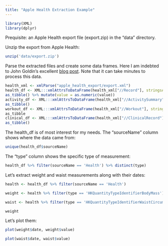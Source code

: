 ```yaml
---
title: "Apple Health Extraction Example"
---
```


```r
library(XML)
library(dplyr)
```

Prequisite: an Apple Health export file (export.zip) in the "data" directory.

Unzip the export from Apple Health:

```r
unzip('data/export.zip')
```

Parse the extracted files and create some data frames. Here I am indebted to John Goldin's excellent [blog post](https://www.r-bloggers.com/2020/02/apple-health-export-part-i/). Note that it can take minutes to process this data.

```r
health_xml <- xmlParse("apple_health_export/export.xml")
health_df <- XML:::xmlAttrsToDataFrame(health_xml["//Record"], stringsAsFactors = FALSE) %>%
as_tibble() %>% mutate(value = as.numeric(value))
activity_df <- XML:::xmlAttrsToDataFrame(health_xml["//ActivitySummary"], stringsAsFactors = FALSE) %>%
as_tibble()
workout_df <- XML:::xmlAttrsToDataFrame(health_xml["//Workout"], stringsAsFactors = FALSE) %>%
as_tibble
clinical_df <- XML:::xmlAttrsToDataFrame(health_xml["//ClinicalRecord"]) %>%
as_tibble()
```

The health_df is of most interest for my needs. The "sourceName" column shows where the data came from:

```r
unique(health_df$sourceName)
```

The "type" column shows the specific type of measurement:

```r
health_df %>% filter(sourceName == 'Health') %>% distinct(type)
```

Let's extract weight and waist measurements along with their dates:

```r
health <- health_df %>% filter(sourceName == 'Health') 

weight <- health %>% filter(type == 'HKQuantityTypeIdentifierBodyMass') %>% mutate(date = as.Date(creationDate))

waist <- health %>% filter(type == 'HKQuantityTypeIdentifierWaistCircumference') %>% mutate(date = as.Date(creationDate))

weight
```

Let's plot them:

```r
plot(weight$date, weight$value)
```

```r
plot(waist$date, waist$value)
```
